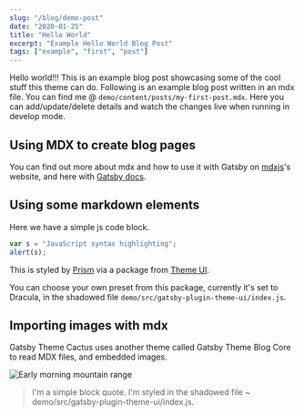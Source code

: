 ```yaml
---
slug: "/blog/demo-post"
date: "2020-01-25"
title: "Hello World"
excerpt: "Example Hello World Blog Post"
tags: ["example", "first", "post"]
---
```



Hello world!!! This is an example blog post showcasing some of the cool stuff this theme can do. Following is an example blog post written in an mdx file. You can find me @ `demo/content/posts/my-first-post.mdx`. Here you can add/update/delete details and watch the changes live when running in develop mode.

## Using MDX to create blog pages

You can find out more about mdx and how to use it with Gatsby on <Underline themeColor="text" hoverThemeColor="secondary">[mdxjs](https://mdxjs.com/getting-started "MDX JS getting started")</Underline>'s website, and here with <Underline themeColor="text" hoverThemeColor="secondary">[Gatsby docs](https://www.gatsbyjs.org/docs/mdx/ "Gatsby docs on mdx")</Underline>.

## Using some markdown elements

Here we have a simple js code block.

```javascript
var s = "JavaScript syntax highlighting";
alert(s);
```

This is styled by <Underline themeColor="text" hoverThemeColor="secondary">[Prism](https://prismjs.com/ "Prism website")</Underline> via a package from <Underline themeColor="text" hoverThemeColor="secondary">[Theme UI](https://theme-ui.com/packages/prism "Theme UI prism package")</Underline>.

You can choose your own preset from this package, currently it's set to Dracula, in the shadowed file `demo/src/gatsby-plugin-theme-ui/index.js`.

## Importing images with mdx

Gatsby Theme Cactus uses another theme called Gatsby Theme Blog Core to read MDX files, and embedded images.

![Early morning mountain range](../assets/landscape.jpg "Mountain range")

> I'm a simple block quote.
> I'm styled in the shadowed file ~ demo/src/gatsby-plugin-theme-ui/index.js.
